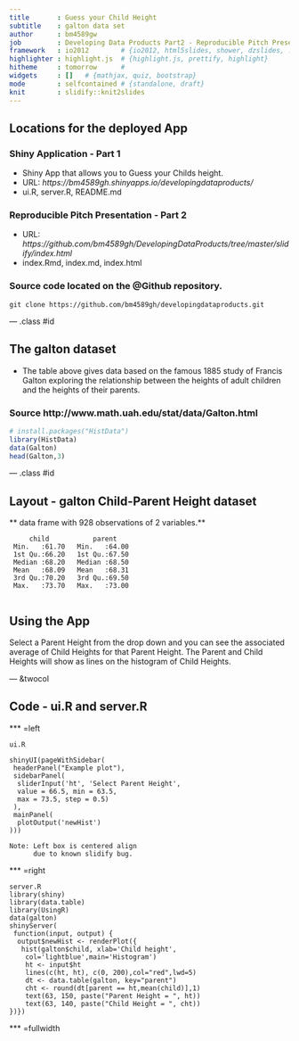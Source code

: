 ---
title       : Guess your Child Height
subtitle    : galton data set
author      : bm4589gw
job         : Developing Data Products Part2 - Reproducible Pitch Presentation
framework   : io2012        # {io2012, html5slides, shower, dzslides, ...}
highlighter : highlight.js  # {highlight.js, prettify, highlight}
hitheme     : tomorrow      # 
widgets     : []   # {mathjax, quiz, bootstrap}
mode        : selfcontained # {standalone, draft}
knit        : slidify::knit2slides
---

## Locations for the deployed App

### Shiny Application - Part 1
- Shiny App that allows you to Guess your Childs height.
- URL: *https://bm4589gh.shinyapps.io/developingdataproducts/*
- ui.R, server.R, README.md

### Reproducible Pitch Presentation - Part 2
- URL: *https://github.com/bm4589gh/DevelopingDataProducts/tree/master/slidify/index.html*
- index.Rmd, index.md, index.html

### Source code located on the @Github repository.

```
git clone https://github.com/bm4589gh/developingdataproducts.git

```

---  .class #id

## The galton dataset

- The table above gives data based on the famous 1885 study of Francis Galton exploring the relationship between the heights of adult children and the heights of their parents.

### Source http://www.math.uah.edu/stat/data/Galton.html


```{r}
# install.packages("HistData")
library(HistData)
data(Galton)
head(Galton,3)

```

---  .class #id

## Layout - galton Child-Parent Height dataset

** data frame with 928 observations of 2 variables.**

```
     child           parent     
 Min.   :61.70   Min.   :64.00  
 1st Qu.:66.20   1st Qu.:67.50  
 Median :68.20   Median :68.50  
 Mean   :68.09   Mean   :68.31  
 3rd Qu.:70.20   3rd Qu.:69.50  
 Max.   :73.70   Max.   :73.00  
 
```

## Using the App
Select a Parent Height from the drop down and you can see the associated average of Child Heights for that Parent Height.  The Parent and Child Heights will show as lines on the histogram of Child Heights.

--- &twocol 

## Code - ui.R and server.R

*** =left

``` 
ui.R

shinyUI(pageWithSidebar(
 headerPanel("Example plot"),
 sidebarPanel(
  sliderInput('ht', 'Select Parent Height',
  value = 66.5, min = 63.5, 
  max = 73.5, step = 0.5)
 ),
 mainPanel(
  plotOutput('newHist')
)))

Note: Left box is centered align 
      due to known slidify bug.
```
*** =right
```
server.R
library(shiny)
library(data.table)
library(UsingR)
data(galton)
shinyServer(
 function(input, output) {
  output$newHist <- renderPlot({
   hist(galton$child, xlab='Child height', 
    col='lightblue',main='Histogram')
    ht <- input$ht
    lines(c(ht, ht), c(0, 200),col="red",lwd=5)
    dt <- data.table(galton, key="parent")
    cht <- round(dt[parent == ht,mean(child)],1)
    text(63, 150, paste("Parent Height = ", ht))
    text(63, 140, paste("Child Height = ", cht))
})})

```
*** =fullwidth
